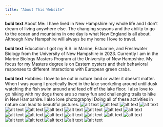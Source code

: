 ```yaml
---
title: "About This Website"
---
```


**bold text** About Me:
I have lived in New Hampshire my whole life and I don't dream of living anywhere else. The changing seasons and the ability to go to the ocean and mountains in one day is what New England is all about. Although New Hampshire will always be my home I love to travel. 

**bold text** Education:
I got my B.S. in Marine, Estuarine, and Freshwater Biology from the University of New Hampshire in 2023.
Currently I am in the Marine Biology Masters Program at the University of New Hampshire. My focus for my Masters degree is on Eastern oysters and their behavioral responses to different interactions with European green crabs. 

**bold text** Hobbies:
I love to be out in nature land or water it doesn't matter. When I was young I practically lived in the lake snorkeling around until dusk watching the fish swim around and feed off of the lake floor. I also love to go hiking with my dogs there are so many fun and challenging trails to hike in New Hampshire. I also love photography! Doing all of these activities in nature can lead to beautiful pictures. 
![alt text](IMG_1.jpg)
![alt text](IMG_2.jpg)
![alt text](Snapseed 3.jpg)
![alt text](IMG_4.jpg)
![alt text](IMG_5.jpg)
![alt text](IMG_6.jpg)
![alt text](IMG_7.jpg)
![alt text](IMG_8.jpg)
![alt text](IMG_9.jpg)
![alt text](IMG_10.jpg)
![alt text](IMG_14.jpg)
![alt text](IMG_15.jpg)
![alt text](IMG_28.jpg)
![alt text](IMG_16.jpg)
![alt text](IMG_17.jpg)
![alt text](IMG_18.jpg)
![alt text](IMG_19.jpg)
![alt text](IMG_25.jpg)
![alt text](IMG_20.jpg)
![alt text](IMG_21.jpg)
![alt text](IMG_22.jpg)
![alt text](IMG_24.jpg)
![alt text](IMG_26.jpg)

